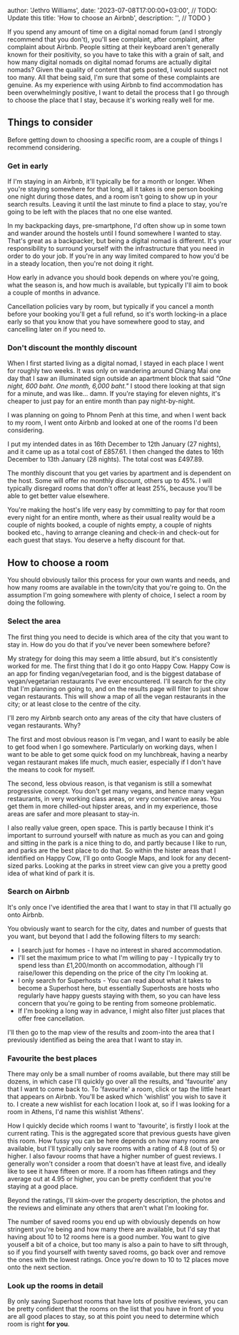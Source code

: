 
  author: 'Jethro Williams',
  date: '2023-07-08T17:00:00+03:00', // TODO: Update this
  title: 'How to choose an Airbnb',
  description: '', // TODO
}


If you spend any amount of time on a digital nomad forum (and I strongly recommend that you don't), you'll see complaint, after complaint, after complaint about Airbnb. People sitting at their keyboard aren't generally known for their positivity, so you have to take this with a grain of salt, and how many digital nomads on digital nomad forums are actually digital nomads? Given the quality of content that gets posted, I would suspect not too many. All that being said, I'm sure that some of these complaints are genuine. As my experience with using Airbnb to find accommodation has been overwhelmingly positive, I want to detail the process that I go through to choose the place that I stay, because it's working really well for me.

## Things to consider

Before getting down to choosing a specific room, are a couple of things I recommend considering.

### Get in early

If I'm staying in an Airbnb, it'll typically be for a month or longer. When you're staying somewhere for that long, all it takes is one person booking one night during those dates, and a room isn't going to show up in your search results. Leaving it until the last minute to find a place to stay, you're going to be left with the places that no one else wanted.

In my backpacking days, pre-smartphone, I'd often show up in some town and wander around the hostels until I found somewhere I wanted to stay. That's great as a backpacker, but being a digital nomad is different. It's your responsibility to surround yourself with the infrastructure that you need in order to do your job. If you're in any way limited compared to how you'd be in a steady location, then you're not doing it right.

How early in advance you should book depends on where you're going, what the season is, and how much is available, but typically I'll aim to book a couple of months in advance.

Cancellation policies vary by room, but typically if you cancel a month before your booking you'll get a full refund, so it's worth locking-in a place early so that you know that you have somewhere good to stay, and cancelling later on if you need to.

### Don't discount the monthly discount

When I first started living as a digital nomad, I stayed in each place I went for roughly two weeks. It was only on wandering around Chiang Mai one day that I saw an illuminated sign outside an apartment block that said _"One night, 600 baht. One month, 6,000 baht."_ I stood there looking at that sign for a minute, and was like... damn. If you're staying for eleven nights, it's cheaper to just pay for an entire month than pay night-by-night.

I was planning on going to Phnom Penh at this time, and when I went back to my room, I went onto Airbnb and looked at one of the rooms I'd been considering.

I put my intended dates in as 16th December to 12th January (27 nights), and it came up as a total cost of £857.61. I then changed the dates to 16th December to 13th January (28 nights). The total cost was £497.89.

The monthly discount that you get varies by apartment and is dependent on the host. Some will offer no monthly discount, others up to 45%. I will typically disregard rooms that don't offer at least 25%, because you'll be able to get better value elsewhere.

You're making the host's life very easy by committing to pay for that room every night for an entire month, where as their usual reality would be a couple of nights booked, a couple of nights empty, a couple of nights booked etc., having to arrange cleaning and check-in and check-out for each guest that stays. You deserve a hefty discount for that.

## How to choose a room

You should obviously tailor this process for your own wants and needs, and how many rooms are available in the town/city that you're going to. On the assumption I'm going somewhere with plenty of choice, I select a room by doing the following.

### Select the area

The first thing you need to decide is which area of the city that you want to stay in. How do you do that if you've never been somewhere before?

My strategy for doing this may seem a little absurd, but it's consistently worked for me. The first thing that I do it go onto <ExternalLink url='https://www.happycow.net/'>Happy Cow</ExternalLink>. Happy Cow is an app for finding vegan/vegetarian food, and is the biggest database of vegan/vegetarian restaurants I've ever encountered. I'll search for the city that I'm planning on going to, and on the results page will filter to just show vegan restaurants. This will show a map of all the vegan restaurants in the city; or at least close to the centre of the city.

I'll zero my Airbnb search onto any areas of the city that have clusters of vegan restaurants. Why?

The first and most obvious reason is I'm vegan, and I want to easily be able to get food when I go somewhere. Particularly on working days, when I want to be able to get some quick food on my lunchbreak, having a nearby vegan restaurant makes life much, much easier, especially if I don't have the means to cook for myself.

The second, less obvious reason, is that veganism is still a somewhat progressive concept. You don't get many vegans, and hence many vegan restaurants, in very working class areas, or very conservative areas. You get them in more chilled-out hipster areas, and in my experience, those areas are safer and more pleasant to stay-in.

I also really value green, open space. This is partly because I think it's important to surround yourself with nature as much as you can and going and sitting in the park is a nice thing to do, and partly because I like to run, and parks are the best place to do that. So within the hister areas that I identified on Happy Cow, I'll go onto Google Maps, and look for any decent-sized parks. Looking at the parks in street view can give you a pretty good idea of what kind of park it is.

### Search on Airbnb

It's only once I've identified the area that I want to stay in that I'll actually go onto Airbnb.

You obviously want to search for the city, dates and number of guests that you want, but beyond that I add the following filters to my search:

- I search just for homes - I have no interest in shared accommodation.
- I'll set the maximum price to what I'm willing to pay - I typically try to spend less than £1,200/month on accommodation, although I'll raise/lower this depending on the price of the city I'm looking at.
- I only search for Superhosts - You can read about what it takes to become a Superhost <ExternalLink url='https://www.airbnb.com/help/article/829/'>here</ExternalLink>, but essentially Superhosts are hosts who regularly have happy guests staying with them, so you can have less concern that you're going to be renting from someone problematic.
- If I'm booking a long way in advance, I might also filter just places that offer free cancellation.

I'll then go to the map view of the results and zoom-into the area that I previously identified as being the area that I want to stay in.

### Favourite the best places

There may only be a small number of rooms available, but there may still be dozens, in which case I'll quickly go over all the results, and 'favourite' any that I want to come back to. To 'favourite' a room, click or tap the little heart that appears on Airbnb. You'll be asked which 'wishlist' you wish to save it to. I create a new wishlist for each location I look at, so if I was looking for a room in Athens, I'd name this wishlist 'Athens'.

How I quickly decide which rooms I want to 'favourite', is firstly I look at the current rating. This is the aggregated score that previous guests have given this room. How fussy you can be here depends on how many rooms are available, but I'll typically only save rooms with a rating of 4.8 (out of 5) or higher. I also favour rooms that have a higher number of guest reviews. I generally won't consider a room that doesn't have at least five, and ideally like to see it have fifteen or more. If a room has fifteen ratings and they average out at 4.95 or higher, you can be pretty confident that you're staying at a good place.

Beyond the ratings, I'll skim-over the property description, the photos and the reviews and eliminate any others that aren't what I'm looking for.

The number of saved rooms you end up with obviously depends on how stringent you're being and how many there are available, but I'd say that having about 10 to 12 rooms here is a good number. You want to give youself a bit of a choice, but too many is also a pain to have to sift through, so if you find yourself with twenty saved rooms, go back over and remove the ones with the lowest ratings. Once you're down to 10 to 12 places move onto the next section.

### Look up the rooms in detail

By only saving Superhost rooms that have lots of positive reviews, you can be pretty confident that the rooms on the list that you have in front of you are all good places to stay, so at this point you need to determine which room is right **for you**.
